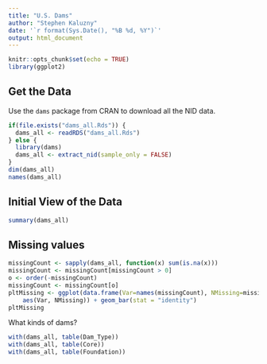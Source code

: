 ```yaml
---
title: "U.S. Dams"
author: "Stephen Kaluzny"
date: '`r format(Sys.Date(), "%B %d, %Y")`'
output: html_document
---
```


```r
knitr::opts_chunk$set(echo = TRUE)
library(ggplot2)
```

## Get the Data
Use the `dams` package from CRAN to download all the NID data.
```r
if(file.exists("dams_all.Rds")) {
  dams_all <- readRDS("dams_all.Rds")
} else {
  library(dams)
  dams_all <- extract_nid(sample_only = FALSE)
}
dim(dams_all)
names(dams_all)
```

## Initial View of the Data
```r
summary(dams_all)
```

## Missing values
```r
missingCount <- sapply(dams_all, function(x) sum(is.na(x)))
missingCount <- missingCount[missingCount > 0]
o <- order(-missingCount)
missingCount <- missingCount[o]
pltMissing <- ggplot(data.frame(Var=names(missingCount), NMissing=missingCount),
    aes(Var, NMissing)) + geom_bar(stat = "identity")
pltMissing
```

What kinds of dams?
```r
with(dams_all, table(Dam_Type))
with(dams_all, table(Core))
with(dams_all, table(Foundation))
```
